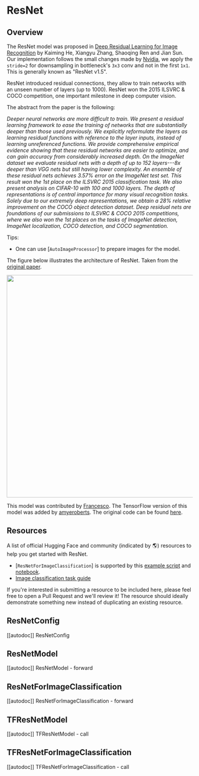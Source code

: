 <!--Copyright 2022 The HuggingFace Team. All rights reserved.

Licensed under the Apache License, Version 2.0 (the "License"); you may not use this file except in compliance with
the License. You may obtain a copy of the License at

http://www.apache.org/licenses/LICENSE-2.0

Unless required by applicable law or agreed to in writing, software distributed under the License is distributed on
an "AS IS" BASIS, WITHOUT WARRANTIES OR CONDITIONS OF ANY KIND, either express or implied. See the License for the
specific language governing permissions and limitations under the License.
-->

# ResNet

## Overview

The ResNet model was proposed in [Deep Residual Learning for Image Recognition](https://arxiv.org/abs/1512.03385) by Kaiming He, Xiangyu Zhang, Shaoqing Ren and Jian Sun. Our implementation follows the small changes made by [Nvidia](https://catalog.ngc.nvidia.com/orgs/nvidia/resources/resnet_50_v1_5_for_pytorch), we apply the `stride=2` for downsampling in bottleneck's `3x3` conv and not in the first `1x1`. This is generally known as "ResNet v1.5".

ResNet introduced residual connections, they allow to train networks with an unseen number of layers (up to 1000). ResNet won the 2015 ILSVRC & COCO competition, one important milestone in deep computer vision.

The abstract from the paper is the following:

*Deeper neural networks are more difficult to train. We present a residual learning framework to ease the training of networks that are substantially deeper than those used previously. We explicitly reformulate the layers as learning residual functions with reference to the layer inputs, instead of learning unreferenced functions. We provide comprehensive empirical evidence showing that these residual networks are easier to optimize, and can gain accuracy from considerably increased depth. On the ImageNet dataset we evaluate residual nets with a depth of up to 152 layers---8x deeper than VGG nets but still having lower complexity. An ensemble of these residual nets achieves 3.57% error on the ImageNet test set. This result won the 1st place on the ILSVRC 2015 classification task. We also present analysis on CIFAR-10 with 100 and 1000 layers.
The depth of representations is of central importance for many visual recognition tasks. Solely due to our extremely deep representations, we obtain a 28% relative improvement on the COCO object detection dataset. Deep residual nets are foundations of our submissions to ILSVRC & COCO 2015 competitions, where we also won the 1st places on the tasks of ImageNet detection, ImageNet localization, COCO detection, and COCO segmentation.*

Tips:

- One can use [`AutoImageProcessor`] to prepare images for the model.

The figure below illustrates the architecture of ResNet. Taken from the [original paper](https://arxiv.org/abs/1512.03385).

<img width="600" src="https://huggingface.co/datasets/huggingface/documentation-images/resolve/main/resnet_architecture.png"/>

This model was contributed by [Francesco](https://huggingface.co/Francesco). The TensorFlow version of this model was added by [amyeroberts](https://huggingface.co/amyeroberts). The original code can be found [here](https://github.com/KaimingHe/deep-residual-networks).

## Resources

A list of official Hugging Face and community (indicated by 🌎) resources to help you get started with ResNet.

<PipelineTag pipeline="image-classification"/>

- [`ResNetForImageClassification`] is supported by this [example script](https://github.com/huggingface/transformers/tree/main/examples/pytorch/image-classification) and [notebook](https://colab.research.google.com/github/huggingface/notebooks/blob/main/examples/image_classification.ipynb).
- [Image classification task guide](./tasks/image_classification)

If you're interested in submitting a resource to be included here, please feel free to open a Pull Request and we'll review it! The resource should ideally demonstrate something new instead of duplicating an existing resource.

## ResNetConfig

[[autodoc]] ResNetConfig


## ResNetModel

[[autodoc]] ResNetModel
    - forward


## ResNetForImageClassification

[[autodoc]] ResNetForImageClassification
    - forward


## TFResNetModel

[[autodoc]] TFResNetModel
    - call


## TFResNetForImageClassification

[[autodoc]] TFResNetForImageClassification
    - call
